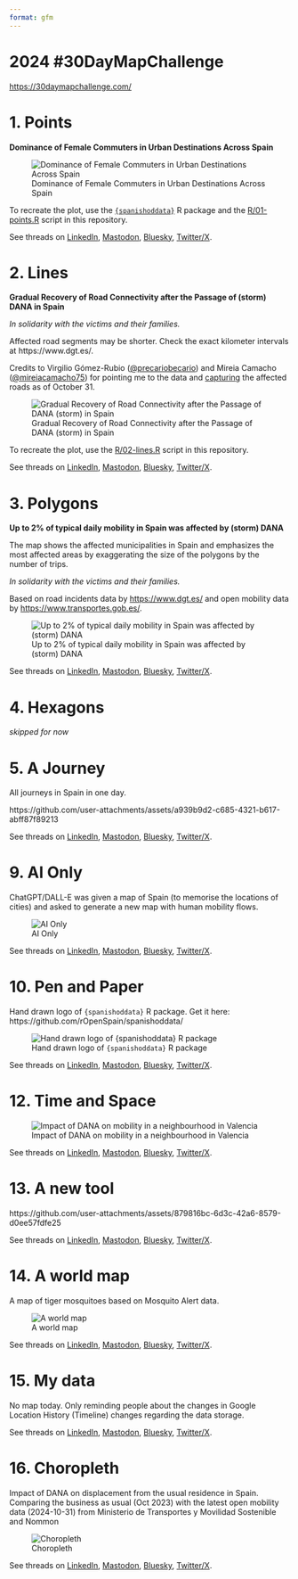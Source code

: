 ```yaml
---
format: gfm
---
```



# 2024 #30DayMapChallenge

[https://30daymapchallenge.com/](https://30daymapchallenge.com/)

# 1. Points

**Dominance of Female Commuters in Urban Destinations Across Spain**

![Dominance of Female Commuters in Urban Destinations Across Spain](maps/01-points.svg)

To recreate the plot, use the [`{spanishoddata}`](https://ropenspain.github.io/spanishoddata/) R package and the [R/01-points.R](R/01-points.R) script in this repository.

See threads on [LinkedIn](https://www.linkedin.com/posts/egorkotov_30daymapchallenge-points-rstats-activity-7258040088348053504-gEX9), [Mastodon](https://datasci.social/@EgorKotov/113406894220654694), [Bluesky](https://bsky.app/profile/egorkotov.bsky.social/post/3l7tvg2nzlq2w), [Twitter/X](https://x.com/EgorKotov/status/1852274386298167504).

# 2. Lines

**Gradual Recovery of Road Connectivity after the Passage of (storm) DANA in Spain**

*In solidarity with the victims and their families.*

Affected road segments may be shorter. Check the exact kilometer intervals at https://www.dgt.es/.

Credits to Virgilio Gómez-Rubio ([@precariobecario](https://x.com/precariobecario)) and Mireia Camacho ([@mireiacamacho75](https://x.com/mireiacamacho75)) for pointing me to the data and [capturing](https://github.com/DataMirai/ShinyCarreterasInundaciones/blob/main/carreteras_cortadas.csv) the affected roads as of October 31.

![Gradual Recovery of Road Connectivity after the Passage of DANA (storm) in Spain](maps/02-lines.png)

To recreate the plot, use the [R/02-lines.R](R/02-lines.R) script in this repository.

See threads on [LinkedIn](https://www.linkedin.com/posts/egorkotov_30daymapchallenge-lines-roads-activity-7258387373883801600-xX3d), [Mastodon](https://datasci.social/@EgorKotov/113412609537680635), [Bluesky](https://bsky.app/profile/egorkotov.bsky.social/post/3l7xdzgeher2d), [Twitter/X](https://x.com/EgorKotov/status/1852639535668359633).

# 3. Polygons

**Up to 2% of typical daily mobility in Spain was affected by (storm) DANA**

The map shows the affected municipalities in Spain and emphasizes the most affected areas by exaggerating the size of the polygons by the number of trips.

*In solidarity with the victims and their families.*

Based on road incidents data by [https://www.dgt.es/](https://www.dgt.es/) and open mobility data by [https://www.transportes.gob.es/](https://www.transportes.gob.es/ministerio/proyectos-singulares/estudios-de-movilidad-con-big-data/opendata-movilidad).

![Up to 2% of typical daily mobility in Spain was affected by (storm) DANA](maps/03-polygons.svg)

See threads on [LinkedIn](https://www.linkedin.com/posts/egorkotov_30daymapchallenge-polygons-spain-activity-7258857807637004288-H9ww), [Mastodon](https://datasci.social/@EgorKotov/113419659708438464), [Bluesky](https://bsky.app/profile/egorkotov.bsky.social/post/3la2ie6nyoa2r), [Twitter/X](https://x.com/EgorKotov/status/1853091018725302381).


# 4. Hexagons

*skipped for now*


# 5. A Journey

All journeys in Spain in one day.

https://github.com/user-attachments/assets/a939b9d2-c685-4321-b617-abff87f89213

See threads on [LinkedIn](https://www.linkedin.com/posts/egorkotov_30daymapchallenge-journey-activity-7259507774324195328-Dnxx), [Mastodon](https://datasci.social/@EgorKotov/113432261713732931), [Bluesky](https://bsky.app/profile/egorkotov.bsky.social/post/3laa3h4fr5e2z), [Twitter/X](https://x.com/EgorKotov/status/1853726331038540163).



# 9. AI Only

ChatGPT/DALL-E was given a map of Spain (to memorise the locations of cities) and asked to generate a new map with human mobility flows.


![AI Only](maps/09-ai-only.jpg)

See threads on [LinkedIn](https://www.linkedin.com/posts/egorkotov_30daymapchallenge-aiabronly-humanmobility-activity-7261050165346668545-1dZm), [Mastodon](https://datasci.social/@EgorKotov/113453863690205418), [Bluesky](https://bsky.app/profile/egorkotov.bsky.social/post/3lajocu6eu223), [Twitter/X](https://x.com/EgorKotov/status/1855280788847181909).

# 10. Pen and Paper

Hand drawn logo of `{spanishoddata}` R package. Get it here: https://github.com/rOpenSpain/spanishoddata/

![Hand drawn logo of `{spanishoddata}` R package](maps/10-pen-and-paper.jpg)

See threads on [LinkedIn](https://www.linkedin.com/posts/egorkotov_30daymapchallenge-penandpaper-rstats-activity-7261377898064883713-WOMS), [Mastodon](https://datasci.social/@EgorKotov/113459011680094552), [Bluesky](https://bsky.app/profile/egorkotov.bsky.social/post/3lalxovcaxk2i), [Twitter/X](https://x.com/EgorKotov/status/1855611133941436661).

# 12. Time and Space

![Impact of DANA on mobility in a neighbourhood in Valencia](maps/12-time-and-space.png)

See threads on [LinkedIn](https://www.linkedin.com/posts/egorkotov_30daymapchallenge-timeandspace-dana-activity-7262140965237215233-gvf4
), [Mastodon](https://datasci.social/@EgorKotov/113470963311439758), [Bluesky](https://bsky.app/profile/egorkotov.bsky.social/post/3larbjwx4h22g), [Twitter/X](https://x.com/EgorKotov/status/1856377020919197754).

# 13. A new tool

https://github.com/user-attachments/assets/879816bc-6d3c-42a6-8579-d0ee57fdfe25

See threads on [LinkedIn](https://www.linkedin.com/posts/egorkotov_30daymapchallenge-anewtool-rstats-activity-7262600544597299200-qoyS), [Mastodon](https://datasci.social/@EgorKotov/113478160396865901), [Bluesky](https://bsky.app/profile/egorkotov.bsky.social/post/3laui3uvxns24), [Twitter/X](https://x.com/EgorKotov/status/1856837595797340645).

# 14. A world map

A map of tiger mosquitoes based on Mosquito Alert data.

![A world map](maps/14-a-world-map.gif)

See threads on [LinkedIn](https://www.linkedin.com/posts/egorkotov_30daymapchallenge-world-mosquitoalert-activity-7262945628412866561-cLvi), [Mastodon](https://datasci.social/@EgorKotov/113483578124191960), [Bluesky](https://bsky.app/profile/egorkotov.bsky.social/post/3lawu5csxtk2a), [Twitter/X](https://x.com/EgorKotov/status/1857182468731986332).

# 15. My data

No map today. Only reminding people about the changes in Google Location History (Timeline) changes regarding the data storage.

See threads on [LinkedIn](https://www.linkedin.com/posts/egorkotov_30daymapchallenge-mydata-yourdata-activity-7263324889019830272-OKao), [Mastodon](https://datasci.social/@EgorKotov/113489453833508556), [Bluesky](https://bsky.app/profile/egorkotov.bsky.social/post/3lazib5qzbk2h), [Twitter/X](https://x.com/EgorKotov/status/1857559979563049423).


# 16. Choropleth

Impact of DANA on displacement from the usual residence in Spain. Comparing the business as usual (Oct 2023) with the latest open mobility data (2024-10-31) from Ministerio de Transportes y Movilidad Sostenible and Nommon

![Choropleth](maps/16-choropleth.gif)


See threads on [LinkedIn](https://www.linkedin.com/posts/egorkotov_30daymapchallenge-choropleth-dana-activity-7263727106877014016-5n8w), [Mastodon](https://datasci.social/@EgorKotov/113495771006423617), [Bluesky](https://bsky.app/profile/egorkotov.bsky.social/post/3lb4bsfoa4s2d), [Twitter/X](https://x.com/EgorKotov/status/1857964514739687562).

